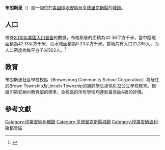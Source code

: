 {{noteTA
|G1=USState
|G2=地名
|G3=Unit
}}
{{Infobox settlement
|name            = 布朗斯堡
|native_name = Brownsburg
|settlement_type          = [[鎮|城鎮]]
|image_skyline            = Brownsburg_Town_Hall_and_Police_Station.jpg
|imagesize                = 250px
|image_map                = Hendricks County Indiana Incorporated and Unincorporated areas Brownsburg Highlighted 1808416.svg
|mapsize                  = 250px
|subdivision_type         = [[世界政區索引|國家]]
|subdivision_type1        = [[美国州份|州份]]
|subdivision_type2        = [[印地安納州行政區劃|縣]]
|subdivision_name         = [[美国|美国]]
|subdivision_name1        = [[印地安納州|印地安納州]]
|subdivision_name2        = [[亨德里克斯縣_(印地安納州)|亨德里克斯縣]]
|elevation_ft             = 879
|elevation_m              = 268
|timezone                 = [[北美东部时区|EST]]
|area_total_km2           = 42.36
|area_land_km2            = 42.13
|area_water_km2           = 0.23
|area_total_sq_mi         = 
|area_land_sq_mi          = 
|area_water_sq_mi         = 
|population_as_of         = [[2010年美國人口普查|2010]]
|population_footnotes     = 
|population_total         = 21285
|population_density_km2   = auto
|population_density_sq_mi = auto
|utc_offset               = -5
|coordinates              = {{coord|39|50|31|N|86|23|44|W|display=inline,title}}
| coor_pinpoint           = 
| coordinates_footnotes   = 
|timezone_DST             = EDT
|utc_offset_DST           = -4
|postal_code_type         = [[美國郵區編號|郵區編號]]
|postal_code              = 46112
|area_code                = {{link-en|电话区号317|Area code 317|317}}
|blank_name = [[地名信息系统|GNIS ID]]
|blank_info = 431646<ref name="GNIS">{{cite gnis|431646|Brownsburg}}</ref>
}}
'''布朗斯堡'''（{{lang-en|Brownsburg}}）是一個位於[[美國|美國]][[印地安納州|印地安納州]][[亨德里克斯縣_(印地安納州)|亨德里克斯縣]]的[[鎮|城鎮]]。

== 人口 ==
根據[[2010年美國人口普查|2010年美國人口普查]]的數據，布朗斯堡的面積為42.36平方千米，當中陸地面積為42.13平方千米，而水域面積為0.23平方千米。當地共有人口21,285人，而人口密度為每平方千米502人。<ref name="GR8">{{cite web|url=http://factfinder2.census.gov|publisher=[[美国人口调查局|美国人口调查局]]|accessdate=2011-05-14|title=American FactFinder|archive-date=2013-09-11|archive-url=https://web.archive.org/web/20130911234518/http://factfinder2.census.gov/|dead-url=no}}</ref>

== 教育 ==
布朗斯堡社區學校校區（Brownsburg Community School Corporation）為居住於Brown Township及Lincoln Township的適齡學生提供[[K-12|K-12]]公立學校教育。根據印第安納州教育部的標準，全校區的所有學校均達到最高級A級的評價。

== 參考文獻 ==
{{reflist}}

{{亨德里克斯縣 (印地安納州)}}
{{Authority control}}

{{DEFAULTSORT:Brownsburg, Indiana}}
[[Category:印第安納州城鎮|Category:印第安納州城鎮]]
[[Category:亨德里克斯縣城鎮|Category:亨德里克斯縣城鎮]]
[[Category:印第安納波利斯都會區|Category:印第安納波利斯都會區]]

{{Indiana-geo-stub}}